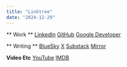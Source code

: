 ---
title: "Linktree"
date: "2024-12-29"
---

** Work **
[LinkedIn](https://www.linkedin.com/in/cooperability/)
[GitHub](https://github.com/cooperability)
[Google Developer](https://g.dev/cooperability)

** Writing **
[BlueSky](https://bsky.app/profile/cooperability.bsky.social)
[X](https://x.com/cooperability)
[Substack](https://cooperability.substack.com/)
[Mirror](https://mirror.xyz/0xAd7f62080c882D575DCd6F5eb29cB9C09B0d4B0D)

**Video Etc**
[YouTube](https://www.youtube.com/@cooperability)
[IMDB](https://www.imdb.com/name/nm5343773/)

